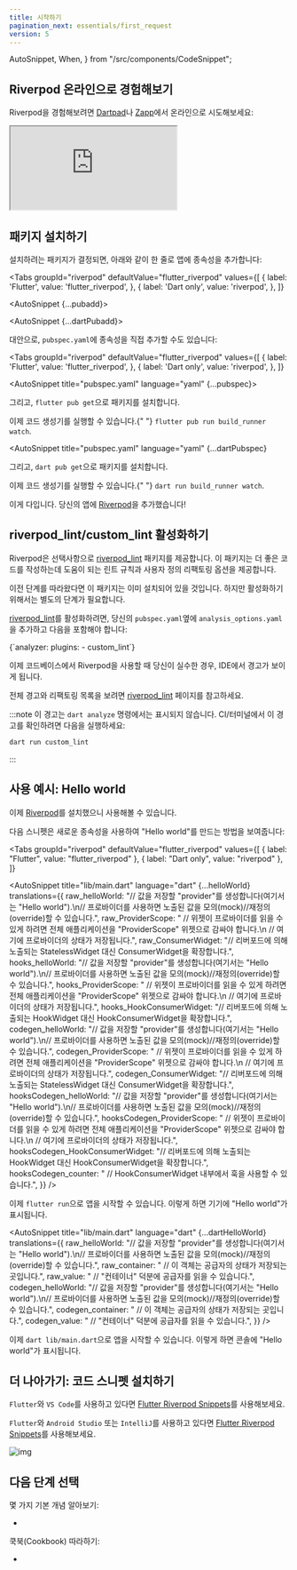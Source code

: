 ```yaml
---
title: 시작하기
pagination_next: essentials/first_request
version: 5
---
```


  AutoSnippet,
  When,
} from "/src/components/CodeSnippet";

## Riverpod 온라인으로 경험해보기

Riverpod을 경험해보려면 [Dartpad](https://dartpad.dev/?null_safety=true&id=ef06ab3ce0b822e6cc5db0575248e6e2)나 [Zapp](https://zapp.run/new)에서 온라인으로 시도해보세요:

<iframe
  src="https://zapp.run/edit/zv2060sv306?theme=dark&lazy=false"
  style={{ width: "100%", border: 0, overflow: "hidden", aspectRatio: "1.5" }}
></iframe>

## 패키지 설치하기

설치하려는 패키지가 결정되면, 아래와 같이 한 줄로 앱에 종속성을 추가합니다:

<Tabs
  groupId="riverpod"
  defaultValue="flutter_riverpod"
  values={[
    { label: 'Flutter', value: 'flutter_riverpod', },
    { label: 'Dart only', value: 'riverpod', },
  ]}
>
<TabItem value="flutter_riverpod">

<AutoSnippet {...pubadd}></AutoSnippet>

</TabItem>

<TabItem value="riverpod">

<AutoSnippet {...dartPubadd}></AutoSnippet>

</TabItem>

</Tabs>

대안으로, `pubspec.yaml`에 종속성을 직접 추가할 수도 있습니다:

<Tabs
  groupId="riverpod"
  defaultValue="flutter_riverpod"
  values={[
    { label: 'Flutter', value: 'flutter_riverpod', },
    { label: 'Dart only', value: 'riverpod', },
  ]}
>
<TabItem value="flutter_riverpod">

<AutoSnippet title="pubspec.yaml" language="yaml" {...pubspec}></AutoSnippet>

그리고, `flutter pub get`으로 패키지를 설치합니다.

<When codegen={true}>
  이제 코드 생성기를 실행할 수 있습니다.{" "}
  <code>flutter pub run build_runner watch</code>.
</When>

</TabItem>
<TabItem value="riverpod">

<AutoSnippet
  title="pubspec.yaml"
  language="yaml"
  {...dartPubspec}
></AutoSnippet>

그리고, `dart pub get`으로 패키지를 설치합니다.

<When codegen={true}>
  이제 코드 생성기를 실행할 수 있습니다.{" "}
  <code>dart run build_runner watch</code>.
</When>

</TabItem>
</Tabs>

이게 다입니다. 당신의 앱에 [Riverpod]을 추가했습니다!

## riverpod_lint/custom_lint 활성화하기

Riverpod은 선택사항으로 [riverpod_lint] 패키지를 제공합니다.
이 패키지는 더 좋은 코드를 작성하는데 도움이 되는 린트 규칙과 사용자 정의 리팩토링 옵션을 제공합니다.

이전 단계를 따라왔다면 이 패키지는 이미 설치되어 있을 것입니다. 
하지만 활성화하기 위해서는 별도의 단계가 필요합니다.

[riverpod_lint]를 활성화하려면, 당신의 `pubspec.yaml`옆에 `analysis_options.yaml`을 추가하고 다음을 포함해야 합니다:

<CodeBlock language="yaml" title="analysis_options.yaml">
  {`analyzer:
  plugins:
    - custom_lint`}
</CodeBlock>

이제 코드베이스에서 Riverpod을 사용할 때 당신이 실수한 경우, IDE에서 경고가 보이게 됩니다.

전체 경고와 리팩토링 목록을 보려면 [riverpod_lint] 페이지를 참고하세요.

:::note
이 경고는 `dart analyze` 명령에서는 표시되지 않습니다.
CI/터미널에서 이 경고를 확인하려면 다음을 실행하세요:

```sh
dart run custom_lint
```

:::

## 사용 예시: Hello world

이제 [Riverpod]를 설치했으니 사용해볼 수 있습니다.

다음 스니펫은 새로운 종속성을 사용하여 "Hello world"를 만드는 방법을 보여줍니다:

<Tabs
  groupId="riverpod"
  defaultValue="flutter_riverpod"
  values={[
    { label: "Flutter", value: "flutter_riverpod" },
    { label: "Dart only", value: "riverpod" },
  ]}
>
<TabItem value="flutter_riverpod">

<AutoSnippet
  title="lib/main.dart"
  language="dart"
  {...helloWorld}
  translations={{
    raw_helloWorld: "// 값을 저장할 \"provider\"를 생성합니다(여기서는 \"Hello world\").\n// 프로바이더를 사용하면 노출된 값을 모의(mock)//재정의(override)할 수 있습니다.",
    raw_ProviderScope: "    // 위젯이 프로바이더를 읽을 수 있게 하려면 전체 애플리케이션을 \"ProviderScope\" 위젯으로 감싸야 합니다.\n    // 여기에 프로바이더의 상태가 저장됩니다.",
    raw_ConsumerWidget: "// 리버포드에 의해 노출되는 StatelessWidget 대신 ConsumerWidget을 확장합니다.",
    hooks_helloWorld: "// 값을 저장할 \"provider\"를 생성합니다(여기서는 \"Hello world\").\n// 프로바이더를 사용하면 노출된 값을 모의(mock)//재정의(override)할 수 있습니다.",
    hooks_ProviderScope: "    // 위젯이 프로바이더를 읽을 수 있게 하려면 전체 애플리케이션을 \"ProviderScope\" 위젯으로 감싸야 합니다.\n    // 여기에 프로바이더의 상태가 저장됩니다.",
    hooks_HookConsumerWidget: "// 리버포드에 의해 노출되는 HookWidget 대신 HookConsumerWidget을 확장합니다.",
    codegen_helloWorld: "// 값을 저장할 \"provider\"를 생성합니다(여기서는 \"Hello world\").\n// 프로바이더를 사용하면 노출된 값을 모의(mock)//재정의(override)할 수 있습니다.",
    codegen_ProviderScope: "    // 위젯이 프로바이더를 읽을 수 있게 하려면 전체 애플리케이션을 \"ProviderScope\" 위젯으로 감싸야 합니다.\n    // 여기에 프로바이더의 상태가 저장됩니다.",
    codegen_ConsumerWidget: "// 리버포드에 의해 노출되는 StatelessWidget 대신 ConsumerWidget을 확장합니다.",
    hooksCodegen_helloWorld: "// 값을 저장할 \"provider\"를 생성합니다(여기서는 \"Hello world\").\n// 프로바이더를 사용하면 노출된 값을 모의(mock)//재정의(override)할 수 있습니다.",
    hooksCodegen_ProviderScope: "    // 위젯이 프로바이더를 읽을 수 있게 하려면 전체 애플리케이션을 \"ProviderScope\" 위젯으로 감싸야 합니다.\n    // 여기에 프로바이더의 상태가 저장됩니다.",
    hooksCodegen_HookConsumerWidget: "// 리버포드에 의해 노출되는 HookWidget 대신 HookConsumerWidget을 확장합니다.",
    hooksCodegen_counter: "    // HookConsumerWidget 내부에서 훅을 사용할 수 있습니다.",
  }}
/>

이제 `flutter run`으로 앱을 시작할 수 있습니다.
이렇게 하면 기기에 "Hello world"가 표시됩니다.

</TabItem>
<TabItem value="riverpod">

<AutoSnippet
  title="lib/main.dart"
  language="dart"
  {...dartHelloWorld}
  translations={{
    raw_helloWorld: "// 값을 저장할 \"provider\"를 생성합니다(여기서는 \"Hello world\").\n// 프로바이더를 사용하면 노출된 값을 모의(mock)//재정의(override)할 수 있습니다.",
    raw_container: "  // 이 객체는 공급자의 상태가 저장되는 곳입니다.",
    raw_value: "  // \"컨테이너\" 덕분에 공급자를 읽을 수 있습니다.",
    codegen_helloWorld: "// 값을 저장할 \"provider\"를 생성합니다(여기서는 \"Hello world\").\n// 프로바이더를 사용하면 노출된 값을 모의(mock)//재정의(override)할 수 있습니다.",
    codegen_container: "  // 이 객체는 공급자의 상태가 저장되는 곳입니다.",
    codegen_value: "  // \"컨테이너\" 덕분에 공급자를 읽을 수 있습니다.",
  }}
/>

이제 `dart lib/main.dart`으로 앱을 시작할 수 있습니다.
이렇게 하면 콘솔에 "Hello world"가 표시됩니다.

</TabItem>
</Tabs>

## 더 나아가기: 코드 스니펫 설치하기

`Flutter`와 `VS Code`를 사용하고 있다면 [Flutter Riverpod Snippets](https://marketplace.visualstudio.com/items?itemName=robert-brunhage.flutter-riverpod-snippets)를 사용해보세요.

`Flutter`와 `Android Studio` 또는 `IntelliJ`를 사용하고 있다면 [Flutter Riverpod Snippets](https://plugins.jetbrains.com/plugin/14641-flutter-riverpod-snippets)를 사용해보세요.

![img](/img/snippets/greetingProvider.gif)

## 다음 단계 선택

몇 가지 기본 개념 알아보기:

- <Link documentID="concepts/providers" />

쿡북(Cookbook) 따라하기:

- <Link documentID="cookbooks/testing" />

[riverpod]: https://github.com/rrousselgit/riverpod
[hooks_riverpod]: https://pub.dev/packages/hooks_riverpod
[flutter_riverpod]: https://pub.dev/packages/flutter_riverpod
[flutter_hooks]: https://github.com/rrousselGit/flutter_hooks
[riverpod_lint]: https://pub.dev/packages/riverpod_lint
